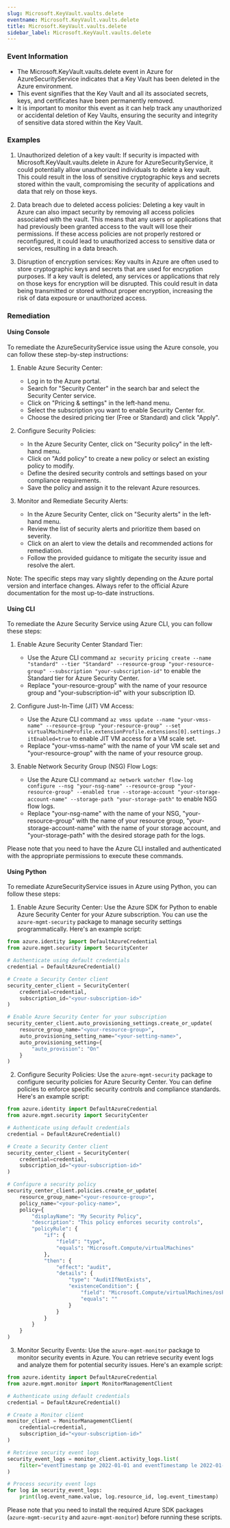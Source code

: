 ```yaml
--- 
slug: Microsoft.KeyVault.vaults.delete
eventname: Microsoft.KeyVault.vaults.delete
title: Microsoft.KeyVault.vaults.delete
sidebar_label: Microsoft.KeyVault.vaults.delete
---
```

                       
### Event Information

- The Microsoft.KeyVault.vaults.delete event in Azure for AzureSecurityService indicates that a Key Vault has been deleted in the Azure environment.
- This event signifies that the Key Vault and all its associated secrets, keys, and certificates have been permanently removed.
- It is important to monitor this event as it can help track any unauthorized or accidental deletion of Key Vaults, ensuring the security and integrity of sensitive data stored within the Key Vault.


### Examples

1. Unauthorized deletion of a key vault: If security is impacted with Microsoft.KeyVault.vaults.delete in Azure for AzureSecurityService, it could potentially allow unauthorized individuals to delete a key vault. This could result in the loss of sensitive cryptographic keys and secrets stored within the vault, compromising the security of applications and data that rely on those keys.

2. Data breach due to deleted access policies: Deleting a key vault in Azure can also impact security by removing all access policies associated with the vault. This means that any users or applications that had previously been granted access to the vault will lose their permissions. If these access policies are not properly restored or reconfigured, it could lead to unauthorized access to sensitive data or services, resulting in a data breach.

3. Disruption of encryption services: Key vaults in Azure are often used to store cryptographic keys and secrets that are used for encryption purposes. If a key vault is deleted, any services or applications that rely on those keys for encryption will be disrupted. This could result in data being transmitted or stored without proper encryption, increasing the risk of data exposure or unauthorized access.

### Remediation

#### Using Console

To remediate the AzureSecurityService issue using the Azure console, you can follow these step-by-step instructions:

1. Enable Azure Security Center:
   - Log in to the Azure portal.
   - Search for "Security Center" in the search bar and select the Security Center service.
   - Click on "Pricing & settings" in the left-hand menu.
   - Select the subscription you want to enable Security Center for.
   - Choose the desired pricing tier (Free or Standard) and click "Apply".

2. Configure Security Policies:
   - In the Azure Security Center, click on "Security policy" in the left-hand menu.
   - Click on "Add policy" to create a new policy or select an existing policy to modify.
   - Define the desired security controls and settings based on your compliance requirements.
   - Save the policy and assign it to the relevant Azure resources.

3. Monitor and Remediate Security Alerts:
   - In the Azure Security Center, click on "Security alerts" in the left-hand menu.
   - Review the list of security alerts and prioritize them based on severity.
   - Click on an alert to view the details and recommended actions for remediation.
   - Follow the provided guidance to mitigate the security issue and resolve the alert.

Note: The specific steps may vary slightly depending on the Azure portal version and interface changes. Always refer to the official Azure documentation for the most up-to-date instructions.

#### Using CLI

To remediate the Azure Security Service using Azure CLI, you can follow these steps:

1. Enable Azure Security Center Standard Tier:
   - Use the Azure CLI command `az security pricing create --name "standard" --tier "Standard" --resource-group "your-resource-group" --subscription "your-subscription-id"` to enable the Standard tier for Azure Security Center.
   - Replace "your-resource-group" with the name of your resource group and "your-subscription-id" with your subscription ID.

2. Configure Just-In-Time (JIT) VM Access:
   - Use the Azure CLI command `az vmss update --name "your-vmss-name" --resource-group "your-resource-group" --set virtualMachineProfile.extensionProfile.extensions[0].settings.JitEnabled=true` to enable JIT VM access for a VM scale set.
   - Replace "your-vmss-name" with the name of your VM scale set and "your-resource-group" with the name of your resource group.

3. Enable Network Security Group (NSG) Flow Logs:
   - Use the Azure CLI command `az network watcher flow-log configure --nsg "your-nsg-name" --resource-group "your-resource-group" --enabled true --storage-account "your-storage-account-name" --storage-path "your-storage-path"` to enable NSG flow logs.
   - Replace "your-nsg-name" with the name of your NSG, "your-resource-group" with the name of your resource group, "your-storage-account-name" with the name of your storage account, and "your-storage-path" with the desired storage path for the logs.

Please note that you need to have the Azure CLI installed and authenticated with the appropriate permissions to execute these commands.

#### Using Python

To remediate AzureSecurityService issues in Azure using Python, you can follow these steps:

1. Enable Azure Security Center: Use the Azure SDK for Python to enable Azure Security Center for your Azure subscription. You can use the `azure-mgmt-security` package to manage security settings programmatically. Here's an example script:

```python
from azure.identity import DefaultAzureCredential
from azure.mgmt.security import SecurityCenter

# Authenticate using default credentials
credential = DefaultAzureCredential()

# Create a Security Center client
security_center_client = SecurityCenter(
    credential=credential,
    subscription_id="<your-subscription-id>"
)

# Enable Azure Security Center for your subscription
security_center_client.auto_provisioning_settings.create_or_update(
    resource_group_name="<your-resource-group>",
    auto_provisioning_setting_name="<your-setting-name>",
    auto_provisioning_setting={
        "auto_provision": "On"
    }
)
```

2. Configure Security Policies: Use the `azure-mgmt-security` package to configure security policies for Azure Security Center. You can define policies to enforce specific security controls and compliance standards. Here's an example script:

```python
from azure.identity import DefaultAzureCredential
from azure.mgmt.security import SecurityCenter

# Authenticate using default credentials
credential = DefaultAzureCredential()

# Create a Security Center client
security_center_client = SecurityCenter(
    credential=credential,
    subscription_id="<your-subscription-id>"
)

# Configure a security policy
security_center_client.policies.create_or_update(
    resource_group_name="<your-resource-group>",
    policy_name="<your-policy-name>",
    policy={
        "displayName": "My Security Policy",
        "description": "This policy enforces security controls",
        "policyRule": {
            "if": {
                "field": "type",
                "equals": "Microsoft.Compute/virtualMachines"
            },
            "then": {
                "effect": "audit",
                "details": {
                    "type": "AuditIfNotExists",
                    "existenceCondition": {
                        "field": "Microsoft.Compute/virtualMachines/osProfile.linuxConfiguration.ssh.publicKeys[].keyData",
                        "equals": ""
                    }
                }
            }
        }
    }
)
```

3. Monitor Security Events: Use the `azure-mgmt-monitor` package to monitor security events in Azure. You can retrieve security event logs and analyze them for potential security issues. Here's an example script:

```python
from azure.identity import DefaultAzureCredential
from azure.mgmt.monitor import MonitorManagementClient

# Authenticate using default credentials
credential = DefaultAzureCredential()

# Create a Monitor client
monitor_client = MonitorManagementClient(
    credential=credential,
    subscription_id="<your-subscription-id>"
)

# Retrieve security event logs
security_event_logs = monitor_client.activity_logs.list(
    filter="eventTimestamp ge 2022-01-01 and eventTimestamp le 2022-01-31 and category eq 'Security'"
)

# Process security event logs
for log in security_event_logs:
    print(log.event_name.value, log.resource_id, log.event_timestamp)
```

Please note that you need to install the required Azure SDK packages (`azure-mgmt-security` and `azure-mgmt-monitor`) before running these scripts.


 